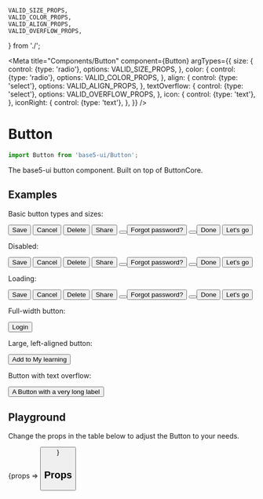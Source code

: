 
	VALID_SIZE_PROPS,
	VALID_COLOR_PROPS,
	VALID_ALIGN_PROPS,
	VALID_OVERFLOW_PROPS,
} from './';

<Meta
	title="Components/Button"
	component={Button}
	argTypes={{
		size: {
			control: {type: 'radio'},
			options: VALID_SIZE_PROPS,
		},
		color: {
			control: {type: 'radio'},
			options: VALID_COLOR_PROPS,
		},
		align: {
			control: {type: 'select'},
			options: VALID_ALIGN_PROPS,
		},
		textOverflow: {
			control: {type: 'select'},
			options: VALID_OVERFLOW_PROPS,
		},
		icon: {
			control: {type: 'text'},
		},
		iconRight: {
			control: {type: 'text'},
		},
	}}
/>

# Button

```js
import Button from 'base5-ui/Button';
```

The base5-ui button component. Built on top of ButtonCore.

## Examples

Basic button types and sizes:

<Canvas>
	<InlineList spacing="s" width="100%">
		<Button color="primary" icon="ok">
			Save
		</Button>
		<Button>Cancel</Button>
		<Button size="medium" color="important">
			Delete
		</Button>
		<Button size="medium" icon="send">
			Share
		</Button>
		<Button icon="tools" size="medium" color="shaded" />
		<Button size="small" color="transparent">
			Forgot password?
		</Button>
		<Button round icon="plus" color="important" />
		<Button isActive size="medium">
			Done
		</Button>
				<Button  iconRight icon="arrow-right" isActive size="medium">
			Let's go
		</Button>
	</InlineList>
</Canvas>

Disabled:

<Canvas>
	<InlineList spacing="s">
		<Button isDisabled color="primary" icon="ok">
			Save
		</Button>
		<Button isDisabled> Cancel</Button>
		<Button isDisabled size="medium" color="important">
			Delete
		</Button>
		<Button isDisabled size="medium" icon="send">
			Share
		</Button>
		<Button isDisabled icon="tools" size="medium" color="shaded" />
		<Button isDisabled size="small" color="transparent">
			Forgot password?
		</Button>
		<Button isDisabled round icon="plus" color="important" />
		<Button isDisabled isActive size="medium">
			Done
		</Button>
		<Button isDisabled iconRight icon="arrow-right" isActive size="medium">
			Let's go
		</Button>
	</InlineList>
</Canvas>

Loading:

<Canvas>
	<InlineList spacing="s">
		<Button isLoading color="primary" icon="ok">
			Save
		</Button>
		<Button isLoading> Cancel</Button>
		<Button isLoading size="medium" color="important">
			Delete
		</Button>
		<Button isLoading size="medium" icon="send">
			Share
		</Button>
		<Button isLoading icon="tools" size="medium" color="shaded" />
		<Button isLoading size="small" color="transparent">
			Forgot password?
		</Button>
		<Button isLoading round icon="plus" color="important" />
		<Button isLoading isActive size="medium">
			Done
		</Button>
		<Button isLoading iconRight icon="arrow-right" isActive size="medium">
			Let's go
		</Button>
	</InlineList>
</Canvas>

Full-width button:

<Canvas>
	<Button fullWidth color="primary" icon="ok">
		Login
	</Button>
</Canvas>

Large, left-aligned button:

<Canvas>
	<Button fullWidth align="left" size="large" color="transparent" icon="plus">
		Add to My learning
	</Button>
</Canvas>

Button with text overflow:

<Canvas>
	<Box width={285}>
		<Button textOverflow="ellipsis" iconRight="chevron">
			A Button with a very long label
		</Button>
	</Box>
</Canvas>

## Playground

Change the props in the table below to adjust the Button to your needs.

<Canvas>
	<Story
		name="Button"
		args={{children: 'Default button', size: 'default', icon: 'ok'}}
	>
		{props => <Button {...props} />}
	</Story>
</Canvas>

## Props

<ArgsTable story="Button" />
